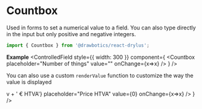 


# Countbox
Used in forms to set a numerical value to a field. You can also type directly in the input but only positive and negative integers.
```jsx
import { Countbox } from '@drawbotics/react-drylus';
```

__Example__
<Playground component={Countbox}>
  <ControlledField style={{ width: 300 }} component={
    <Countbox placeholder="Number of things" value="" onChange={x=>x} />
  } />
</Playground>


You can also use a custom `renderValue` function to customize the way the value is displayed

<Playground>
  <ControlledField style={{ width: 300 }} component={
    <Countbox renderValue={(v) => v + ' € HTVA'} placeholder="Price HTVA" value={0} onChange={x=>x} />
  } />
</Playground>
